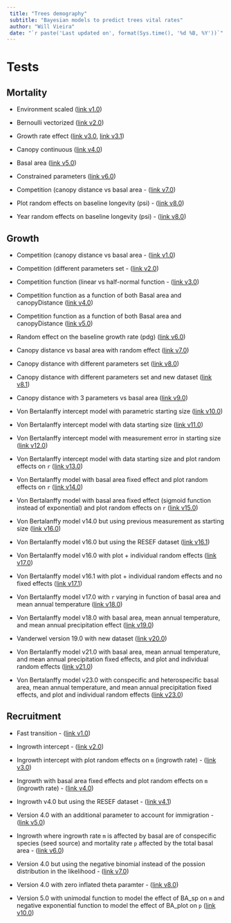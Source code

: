 ```yaml
---
 title: "Trees demography"
 subtitle: "Bayesian models to predict trees vital rates"
 author: "Will Vieira"
 date: "`r paste('Last updated on', format(Sys.time(), '%d %B, %Y'))`"
---
```


# Tests

## Mortality

- Environment scaled ([link v1.0](https://willvieira.github.io/TreesDemography/mort/envirScaled.html))

- Bernoulli vectorized ([link v2.0](https://willvieira.github.io/TreesDemography/mort/bernVectorized.html))

- Growth rate effect ([link v3.0](https://willvieira.github.io/TreesDemography/mort/growthRateEffect.html), [link v3.1](https://willvieira.github.io/TreesDemography/mort/growthRateEffect2.html))

- Canopy continuous ([link v4.0](https://willvieira.github.io/TreesDemography/mort/canopyContinuous.html))

- Basal area ([link v5.0](https://willvieira.github.io/TreesDemography/mort/basalArea.html))

- Constrained parameters ([link v6.0](https://willvieira.github.io/TreesDemography/mort/constrainedPars.html))

- Competition (canopy distance vs basal area - ([link v7.0](https://willvieira.github.io/TreesDemography/mort/competition.html))

- Plot random effects on baseline longevity (psi) - ([link v8.0](https://willvieira.github.io/TreesDemography/mort/randomEffect_plot.html))

- Year random effects on baseline longevity (psi) - ([link v8.0](https://willvieira.github.io/TreesDemography/mort/randomEffect_year.html))

## Growth

- Competition (canopy distance vs basal area - ([link v1.0](https://willvieira.github.io/TreesDemography/growth/competition.html))

- Competition (different parameters set - ([link v2.0](https://willvieira.github.io/TreesDemography/growth/ba_pars.html))

- Competition function (linear vs half-normal function - ([link v3.0](https://willvieira.github.io/TreesDemography/growth/linearVShalf.html))

- Competition function as a function of both Basal area and canopyDistance ([link v4.0](https://willvieira.github.io/TreesDemography/growth/BAandCD.html))

- Competition function as a function of both Basal area and canopyDistance ([link v5.0](https://willvieira.github.io/TreesDemography/growth/BAandCD2.html))

- Random effect on the baseline growth rate (pdg) ([link v6.0](https://willvieira.github.io/TreesDemography/growth/randomEffect.html))

- Canopy distance vs basal area with random effect ([link v7.0](https://willvieira.github.io/TreesDemography/growth/compPredictor.html))

- Canopy distance with different parameters set ([link v8.0](https://willvieira.github.io/TreesDemography/growth/canopyDistanceFun.html))

- Canopy distance with different parameters set and new dataset ([link v8.1](https://willvieira.github.io/TreesDemography/growth/canopyDistanceFunB.html))

- Canopy distance with 3 parameters vs basal area ([link v9.0](https://willvieira.github.io/TreesDemography/growth/BAvsCanopy.html))

- Von Bertalanffy intercept model with parametric starting size ([link v10.0](https://willvieira.github.io/TreesDemography/growth/bertalanffy_intercept.html))

- Von Bertalanffy intercept model with data starting size ([link v11.0](https://willvieira.github.io/TreesDemography/growth/bertalanffyInt_startSize.html))

- Von Bertalanffy intercept model with measurement error in starting size ([link v12.0](https://willvieira.github.io/TreesDemography/growth/bertalanffyInt_startSize_par.html))

- Von Bertalanffy intercept model with data starting size and plot random effects on `r` ([link v13.0](https://willvieira.github.io/TreesDemography/growth/bertalanffyInt_randomPlot.html))

- Von Bertalanffy model with basal area fixed effect and  plot random effects on `r` ([link v14.0](https://willvieira.github.io/TreesDemography/growth/bertalanffy_BA.html))

- Von Bertalanffy model with basal area fixed effect (sigmoid function instead of exponential) and  plot random effects on `r` ([link v15.0](https://willvieira.github.io/TreesDemography/growth/bertalanffy_BA_sigmoid.html))

- Von Bertalanffy model v14.0 but using previous measurement as starting size ([link v16.0](https://willvieira.github.io/TreesDemography/growth/bertalanffy_BA_st.html))

- Von Bertalanffy model v16.0 but using the RESEF dataset ([link v16.1](https://willvieira.github.io/TreesDemography/growth/bertalanffy_BA_st_resef.html))

- Von Bertalanffy model v16.0 with plot + individual random effects ([link v17.0](https://willvieira.github.io/TreesDemography/growth/bertalanffy_st_randomInd.html))

- Von Bertalanffy model v16.1 with plot + individual random effects and no fixed effects ([link v17.1](https://willvieira.github.io/TreesDemography_reports/growth/bertalanffy_BA_st_randomInd.html))

- Von Bertalanffy model v17.0 with `r` varying in function of basal area and mean annual temperature  ([link v18.0](https://willvieira.github.io/TreesDemography/growth/bertalanffy_BA_st_temp.html))

- Von Bertalanffy model v18.0 with basal area, mean annual temperature, and mean annual precipitation effect ([link v19.0](https://willvieira.github.io/TreesDemography/growth/bertalanffy_BA_st_tempPrec.html))

- Vanderwel version 19.0 with new dataset ([link v20.0](https://willvieira.github.io/TreesDemography_reports/growth/Vanderwel_BA_tempPrec.html))

- Von Bertalanffy model v21.0 with basal area, mean annual temperature, and mean annual precipitation fixed effects, and plot and individual random effects ([link v21.0](https://willvieira.github.io/TreesDemography_reports/growth/bertalanffy_plotInd_BATempPrec.html))

- Von Bertalanffy model v23.0 with conspecific and heterospecific basal area, mean annual temperature, and mean annual precipitation fixed effects, and plot and individual random effects ([link v23.0](https://willvieira.github.io/TreesDemography_reports/growth/bertalanffy_plotInd_BAspcTempPrec.html))

## Recruitment

- Fast transition - ([link v1.0](https://willvieira.github.io/TreesDemography/recruit/fastTransition.html))

- Ingrowth intercept - ([link v2.0](https://willvieira.github.io/TreesDemography/recruit/intercept.html))

- Ingrowth intercept with plot random effects on `m` (ingrowth rate) - ([link v3.0](https://willvieira.github.io/TreesDemography/recruit/rec_m_randomPlot.html))

- Ingrowth with basal area fixed effects and plot random effects on `m` (ingrowth rate) - ([link v4.0](https://willvieira.github.io/TreesDemography/recruit/rec_m_randomPlot_BA.html))

- Ingrowth v4.0 but using the RESEF dataset - ([link v4.1](https://willvieira.github.io/TreesDemography/recruit/rec_m_randomPlot_BA_resef.html))

- Version 4.0 with an additional parameter to account for immigration - ([link v5.0](https://willvieira.github.io/TreesDemography/recruit/rec_m_BA_imm.html))

- Ingrowth where ingrowth rate `m` is affected by basal are of conspecific species (seed source) and mortality rate `p` affected by the total basal area - ([link v6.0](https://willvieira.github.io/TreesDemography/recruit/rec_m_p_BA.html))

- Version 4.0 but using the negative binomial instead of the possion distribution in the likelihood - ([link v7.0](https://willvieira.github.io/TreesDemography/recruit/rec_m_rp_BA_nbinom.html))

- Version 4.0 with zero inflated theta paramter - ([link v8.0](https://willvieira.github.io/TreesDemography/recruit/rec_m_rp_BA_zeroInflated.html))

- Version 5.0 with unimodal function to model the effect of BA_sp on `m` and negative exponential function to model the effect of BA_plot on `p` ([link v10.0](https://willvieira.github.io/TreesDemography_reports/recruit/rec_m_p_BA_v2.html))
